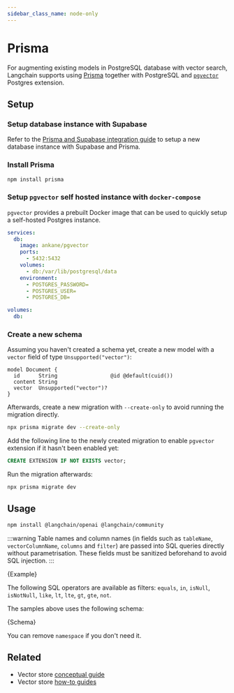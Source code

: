 ```yaml
---
sidebar_class_name: node-only
---
```


# Prisma

For augmenting existing models in PostgreSQL database with vector search, Langchain supports using [Prisma](https://www.prisma.io/) together with PostgreSQL and [`pgvector`](https://github.com/pgvector/pgvector) Postgres extension.

## Setup

### Setup database instance with Supabase

Refer to the [Prisma and Supabase integration guide](https://supabase.com/docs/guides/integrations/prisma) to setup a new database instance with Supabase and Prisma.

### Install Prisma

```bash npm2yarn
npm install prisma
```

### Setup `pgvector` self hosted instance with `docker-compose`

`pgvector` provides a prebuilt Docker image that can be used to quickly setup a self-hosted Postgres instance.

```yaml
services:
  db:
    image: ankane/pgvector
    ports:
      - 5432:5432
    volumes:
      - db:/var/lib/postgresql/data
    environment:
      - POSTGRES_PASSWORD=
      - POSTGRES_USER=
      - POSTGRES_DB=

volumes:
  db:
```

### Create a new schema

Assuming you haven't created a schema yet, create a new model with a `vector` field of type `Unsupported("vector")`:

```prisma
model Document {
  id      String                 @id @default(cuid())
  content String
  vector  Unsupported("vector")?
}
```

Afterwards, create a new migration with `--create-only` to avoid running the migration directly.

```bash npm2yarn
npx prisma migrate dev --create-only
```

Add the following line to the newly created migration to enable `pgvector` extension if it hasn't been enabled yet:

```sql
CREATE EXTENSION IF NOT EXISTS vector;
```

Run the migration afterwards:

```bash npm2yarn
npx prisma migrate dev
```

## Usage


<IntegrationInstallTooltip></IntegrationInstallTooltip>

```bash npm2yarn
npm install @langchain/openai @langchain/community
```

:::warning
Table names and column names (in fields such as `tableName`, `vectorColumnName`, `columns` and `filter`) are passed into SQL queries directly without parametrisation.
These fields must be sanitized beforehand to avoid SQL injection.
:::


<CodeBlock language="typescript">{Example}</CodeBlock>

The following SQL operators are available as filters: `equals`, `in`, `isNull`, `isNotNull`, `like`, `lt`, `lte`, `gt`, `gte`, `not`.

The samples above uses the following schema:

<CodeBlock language="prisma">{Schema}</CodeBlock>

You can remove `namespace` if you don't need it.

## Related

- Vector store [conceptual guide](/docs/concepts/#vectorstores)
- Vector store [how-to guides](/docs/how_to/#vectorstores)

